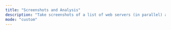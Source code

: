 ```yaml
---
title: "Screenshots and Analysis"
description: "Take screenshots of a list of web servers (in parallel) and analyze the screenshots using eyeballer"
mode: "custom"
---
```



<WorkflowPage 
title="Screenshots and Analysis"
category="Attack Surface Management"
description="Take screenshots of a list of web servers (in parallel) and analyze the screenshots using eyeballer"
createdOn="25 November, 2022"
author="trickest-mhmdiaa"
workflowUrl="https://editor.staging.trickest.io/preview?workflow_url=https://trickest-public-workflow.s3.eu-central-1.amazonaws.com/882b27c5-6012-47c1-8c93-ec6e2c489b67.json"
id="882b27c5-6012-47c1-8c93-ec6e2c489b67"
/>